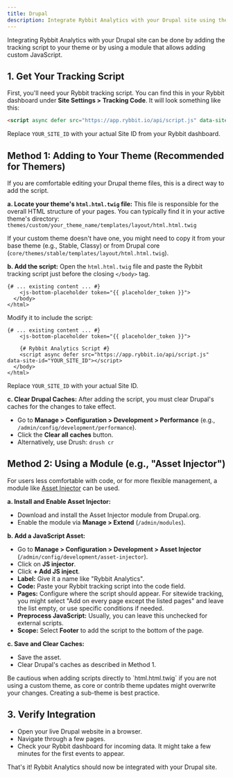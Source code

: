 ```yaml
---
title: Drupal
description: Integrate Rybbit Analytics with your Drupal site using theme files or modules
---
```




Integrating Rybbit Analytics with your Drupal site can be done by adding the tracking script to your theme or by using a module that allows adding custom JavaScript.

## 1. Get Your Tracking Script

First, you'll need your Rybbit tracking script. You can find this in your Rybbit dashboard under **Site Settings > Tracking Code**. It will look something like this:

```html
<script async defer src="https://app.rybbit.io/api/script.js" data-site-id="YOUR_SITE_ID"></script>
```

Replace `YOUR_SITE_ID` with your actual Site ID from your Rybbit dashboard.

## Method 1: Adding to Your Theme (Recommended for Themers)

If you are comfortable editing your Drupal theme files, this is a direct way to add the script.

**a. Locate your theme's `html.html.twig` file:**
This file is responsible for the overall HTML structure of your pages. You can typically find it in your active theme's directory:
`themes/custom/your_theme_name/templates/layout/html.html.twig`

If your custom theme doesn't have one, you might need to copy it from your base theme (e.g., Stable, Classy) or from Drupal core (`core/themes/stable/templates/layout/html.html.twig`).

**b. Add the script:**
Open the `html.html.twig` file and paste the Rybbit tracking script just before the closing `</body>` tag.

```twig
{# ... existing content ... #}
    <js-bottom-placeholder token="{{ placeholder_token }}">
  </body>
</html>
```

Modify it to include the script:

```twig
{# ... existing content ... #}
    <js-bottom-placeholder token="{{ placeholder_token }}">

    {# Rybbit Analytics Script #}
    <script async defer src="https://app.rybbit.io/api/script.js" data-site-id="YOUR_SITE_ID"></script>
  </body>
</html>
```
Replace `YOUR_SITE_ID` with your actual Site ID.

**c. Clear Drupal Caches:**
After adding the script, you must clear Drupal's caches for the changes to take effect.
- Go to **Manage > Configuration > Development > Performance** (e.g., `/admin/config/development/performance`).
- Click the **Clear all caches** button.
- Alternatively, use Drush: `drush cr`

## Method 2: Using a Module (e.g., "Asset Injector")

For users less comfortable with code, or for more flexible management, a module like [Asset Injector](https://www.drupal.org/project/asset_injector) can be used.

**a. Install and Enable Asset Injector:**
- Download and install the Asset Injector module from Drupal.org.
- Enable the module via **Manage > Extend** (`/admin/modules`).

**b. Add a JavaScript Asset:**
- Go to **Manage > Configuration > Development > Asset Injector** (`/admin/config/development/asset-injector`).
- Click on **JS injector**.
- Click **+ Add JS inject**.
- **Label:** Give it a name like "Rybbit Analytics".
- **Code:** Paste your Rybbit tracking script into the code field.
- **Pages:** Configure where the script should appear. For sitewide tracking, you might select "Add on every page except the listed pages" and leave the list empty, or use specific conditions if needed.
- **Preprocess JavaScript:** Usually, you can leave this unchecked for external scripts.
- **Scope:** Select **Footer** to add the script to the bottom of the page.

**c. Save and Clear Caches:**
- Save the asset.
- Clear Drupal's caches as described in Method 1.

<Callout type="warn">
  Be cautious when adding scripts directly to `html.html.twig` if you are not using a custom theme, as core or contrib theme updates might overwrite your changes. Creating a sub-theme is best practice.
</Callout>

## 3. Verify Integration

- Open your live Drupal website in a browser.
- Navigate through a few pages.
- Check your Rybbit dashboard for incoming data. It might take a few minutes for the first events to appear.

That's it! Rybbit Analytics should now be integrated with your Drupal site.